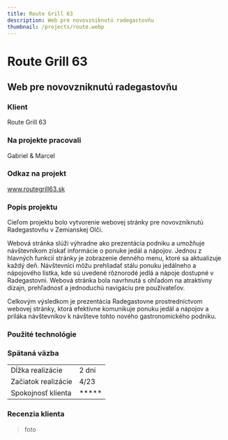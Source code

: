 ```yaml
---
title: Route Grill 63
description: Web pre novovzniknutú radegastovňu
thumbnail: /projects/route.webp
---
```



# Route Grill 63

## Web pre novovzniknutú radegastovňu

### Klient

Route Grill 63

### Na projekte pracovali

Gabriel & Marcel

### Odkaz na projekt

www.routegrill63.sk

### Popis projektu

Cieľom projektu bolo vytvorenie webovej stránky pre novovzniknutú Radegastovňu v Zemianskej Olči.

Webová stránka slúži výhradne ako prezentácia podniku a umožňuje návštevníkom získať informácie o
ponuke jedál a nápojov. Jednou z hlavných funkcií stránky je zobrazenie denného menu, ktoré sa aktualizuje každý deň.
Návštevníci môžu prehliadať stálu ponuku jedálneho a nápojového lístka, kde sú uvedené rôznorodé jedlá a nápoje dostupné v Radegastovni.
Webová stránka bola navrhnutá s ohľadom na atraktívny dizajn, prehľadnosť a jednoduchú navigáciu pre používateľov.

Celkovým výsledkom je prezentácia Radegastovne prostredníctvom webovej stránky, ktorá efektívne komunikuje ponuku
jedál a nápojov a priláka návštevníkov k návšteve tohto nového gastronomického podniku.

### Použité technológie

<div class="not-prose mt-5 flex flex-wrap gap-7">
  <Technology name="Astro" color="#7310a3" size={40}>
    <Icon name="simple-icons:astro" size={40} />
  </Technology>
  <Technology name="TypeScript" color="#3178c6" size={40}>
    <Icon name="logos:typescript-icon" size={40} />
  </Technology>
  <Technology name="tailwindcss" color="#139494" size={40}>
    <Icon name="logos:tailwindcss-icon" size={40} />
  </Technology>
</div>

### Spätaná väzba

|                     |            |
| ------------------- | ---------- |
| Dĺžka realizácie    | 2 dni     |
| Začiatok realizácie | 4/23       |
| Spokojnosť klienta  | \*\*\*\*\* |

### Recenzia klienta

> foto
